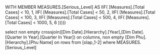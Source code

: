 WITH MEMBER MEASURES.[Serious_Level] AS
IIF( [Measures].[Total Cases] < 10, 1, 
IIF( [Measures].[Total Cases] < 50, 2, 
IIF( [Measures].[Total Cases] < 100, 3, 
IIF( [Measures].[Total Cases] < 500, 4, 
IIF( [Measures].[Total Cases] < 1000, 5,  6 )))))

select 
non empty crossjoin([Dim Date].[Hierarchy].[Year],[Dim Date].[Quarter In Year].[Quarter In Year]) on columns, 
non empty [Dim Phu].[Hierarchy].[Phu Name] on rows
from [olap_1-2]
where 
MEASURES.[Serious_Level]